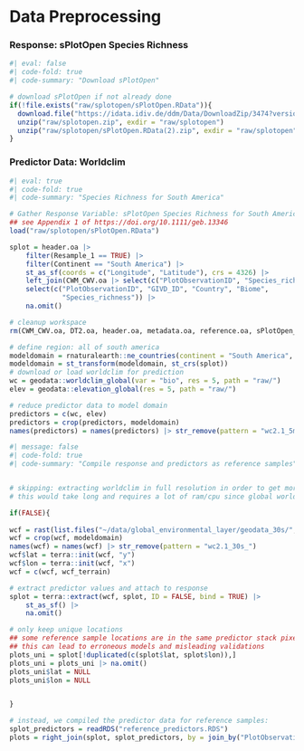 # Data Preprocessing



### Response: sPlotOpen Species Richness

```r
#| eval: false
#| code-fold: true
#| code-summary: "Download sPlotOpen"

# download sPlotOpen if not already done
if(!file.exists("raw/splotopen/sPlotOpen.RData")){
  download.file("https://idata.idiv.de/ddm/Data/DownloadZip/3474?version=5779", destfile = "raw/splotopen.zip")
  unzip("raw/splotopen.zip", exdir = "raw/splotopen")
  unzip("raw/splotopen/sPlotOpen.RData(2).zip", exdir = "raw/splotopen")
}
```

### Predictor Data: Worldclim


```r
#| eval: true
#| code-fold: true
#| code-summary: "Species Richness for South America"

# Gather Response Variable: sPlotOpen Species Richness for South America
## see Appendix 1 of https://doi.org/10.1111/geb.13346
load("raw/splotopen/sPlotOpen.RData")

splot = header.oa |>
    filter(Resample_1 == TRUE) |>
    filter(Continent == "South America") |> 
    st_as_sf(coords = c("Longitude", "Latitude"), crs = 4326) |> 
    left_join(CWM_CWV.oa |> select(c("PlotObservationID", "Species_richness"))) |> 
    select(c("PlotObservationID", "GIVD_ID", "Country", "Biome",
             "Species_richness")) |> 
    na.omit()

# cleanup workspace
rm(CWM_CWV.oa, DT2.oa, header.oa, metadata.oa, reference.oa, sPlotOpen_citation)
```





```r
# define region: all of south america
modeldomain = rnaturalearth::ne_countries(continent = "South America", returnclass = "sf", scale = 110)
modeldomain = st_transform(modeldomain, st_crs(splot))
# download or load worldclim for prediction
wc = geodata::worldclim_global(var = "bio", res = 5, path = "raw/")
elev = geodata::elevation_global(res = 5, path = "raw/")

# reduce predictor data to model domain
predictors = c(wc, elev)
predictors = crop(predictors, modeldomain)
names(predictors) = names(predictors) |> str_remove(pattern = "wc2.1_5m_") # clean up layer names

```



```r
#| message: false
#| code-fold: true
#| code-summary: "Compile response and predictors as reference samples"


# skipping: extracting worldclim in full resolution in order to get more training data
# this would take long and requires a lot of ram/cpu since global worldclim is a large file

if(FALSE){
  
wcf = rast(list.files("~/data/global_environmental_layer/geodata_30s/", full.names = TRUE))
wcf = crop(wcf, modeldomain)
names(wcf) = names(wcf) |> str_remove(pattern = "wc2.1_30s_")
wcf$lat = terra::init(wcf, "y")
wcf$lon = terra::init(wcf, "x")
wcf = c(wcf, wcf_terrain)

# extract predictor values and attach to response
splot = terra::extract(wcf, splot, ID = FALSE, bind = TRUE) |>
    st_as_sf() |> 
    na.omit()

# only keep unique locations
## some reference sample locations are in the same predictor stack pixel
## this can lead to erroneous models and misleading validations
plots_uni = splot[!duplicated(c(splot$lat, splot$lon)),]
plots_uni = plots_uni |> na.omit()
plots_uni$lat = NULL
plots_uni$lon = NULL


}

# instead, we compiled the predictor data for reference samples:
splot_predictors = readRDS("reference_predictors.RDS")
plots = right_join(splot, splot_predictors, by = join_by("PlotObservationID"))
```




